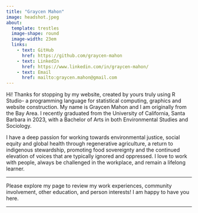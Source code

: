 ```yaml
---
title: "Graycen Mahon"
image: headshot.jpeg
about: 
  template: trestles
  image-shape: round
  image-width: 23em
  links:
    - text: GitHub
      href: https://github.com/graycen-mahon
    - text: LinkedIn
      href: https://www.linkedin.com/in/graycen-mahon/ 
    - text: Email
      href: mailto:graycen.mahon@gmail.com
---
```


Hi! Thanks for stopping by my website, created by yours truly using R Studio- a programming language for statistical computing, graphics and website construction. My name is Graycen Mahon and I am originally from the Bay Area. I recently graduated from the University of California, Santa Barbara in 2023, with a Bachelor of Arts in both Environmental Studies and Sociology.

I have a deep passion for working towards environmental justice, social equity and global health through regenerative agriculture, a return to indigenous stewardship, promoting food sovereignty and the continued elevation of voices that are typically ignored and oppressed. I love to work with people, always be challenged in the workplace, and remain a lifelong learner. 

------------------------------------------------------------------------

Please explore my page to review my work experiences, community involvement, other education, and person interests! I am happy to have you here. 

------------------------------------------------------------------------
